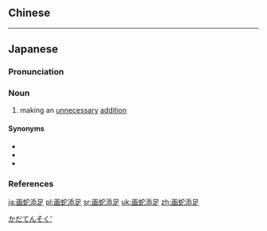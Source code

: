 {{also|畫蛇添足}}
==Chinese==
{{zh-see|畫蛇添足}}

----

==Japanese==
{{ja-kanjitab|が|だ|てん|そく|yomi=o}}
{{ja-kanjitab|が|じゃ|てん|そく|yomi=o}}

===Pronunciation===
{{ja-pron|がだ てんそく|yomi=o}}
{{ja-pron|がじゃ てんそく|yomi=o}}

===Noun===
{{ja-noun|がだ てんそく|がじゃ てんそく}}

# making an [[unnecessary]] [[addition]]
#: {{ja-x|慣れないお洒落をしたものだから、'''画蛇添足'''が行き過ぎて、化け物のようになったと言われた。|なれない おしゃれ を した もの だ から、'''がだ てんそく''' が いきすぎて、ばけもの の よう に なった と いわれた。|{{t-needed|ja}}<!--As he wore dress he was not used to, it was said of him things like "adding too much" and "he looked like a monster". (?)-->|ref=<ref>[http://sanabo.com/words/archives/2003/11/post_1511.html 画蛇添足 in Yojijukugo Databank]</ref>}}

====Synonyms====
* {{ja-r|為%蛇%画%足|い%だ%が%そく}}
* {{ja-r|為%蛇%添%足|い%だ%てん%そく}}
* {{ja-r|妄%画%蛇%足|もう%が%だ%そく}}

===References===
<references />

[[Category:Yojijukugo|かだてんそく']]

[[ja:画蛇添足]]
[[pl:画蛇添足]]
[[sr:画蛇添足]]
[[uk:画蛇添足]]
[[zh:画蛇添足]]